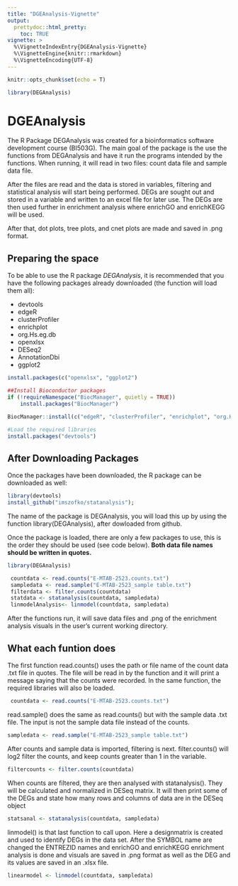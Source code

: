 ```yaml
---
title: "DGEAnalysis-Vignette"
output:
  prettydoc::html_pretty:
    toc: TRUE
vignette: >
  %\VignetteIndexEntry{DGEAnalysis-Vignette}
  %\VignetteEngine{knitr::rmarkdown}
  %\VignetteEncoding{UTF-8}
---
```


```r
knitr::opts_chunk$set(echo = T)
```

```r
library(DEGAnalysis)
```
# DGEAnalysis

The R Package DEGAnalysis was created for a bioinformatics software development course (BI503G). The main goal of the package is the use the functions from DEGAnalysis and have it run the programs intended by the functions. When running, it will read in two files: count data file and sample data file.

After the files are read and the data is stored in variables, filtering and statistical analysis will start being performed. DEGs are sought out and stored in a variable and written to an excel file for later use. The DEGs are then used further in enrichment analysis where enrichGO and enrichKEGG will be used. 

After that, dot plots, tree plots, and cnet plots are made and saved in .png format.

## Preparing the space

To be able to use the R package *DEGAnalysis*, it is recommended that you have the following packages already downloaded (the function will load them all):

* devtools
* edgeR
* clusterProfiler
* enrichplot
* org.Hs.eg.db
* openxlsx
* DESeq2
* AnnotationDbi
* ggplot2

```r
install.packages(c("openxlsx", "ggplot2")

##Install Bioconductor packages
if (!requireNamespace("BiocManager", quietly = TRUE))
    install.packages("BiocManager")

BiocManager::install(c("edgeR", "clusterProfiler", "enrichplot", "org.Hs.eg.db", "DESeq2", "AnnotationDbi"))

#Load the required libraries
install.packages("devtools")
```


## After Downloading Packages

Once the packages have been downloaded, the R package can be downloaded as well:
```r
library(devtools)
install_github("imszofko/statanalysis");
```


The name of the package is DEGAnalysis, you will load this up by using the function library(DEGAnalysis), after dowloaded from github.

Once the package is loaded, there are only a few packages to use, this is the order they should be used (see code below).  **Both data file names should be written in quotes.**

```r
library(DEGAnalysis)

 countdata <- read.counts("E-MTAB-2523.counts.txt")
 sampledata <- read.sample("E-MTAB-2523_sample table.txt")
 filterdata <- filter.counts(countdata)
 statdata <- statanalysis(countdata, sampledata)
 linmodelAnalysis<- linmodel(countdata, sampledata)
```

After the functions run, it will save data files and .png of the enrichment analysis visuals in the user's current working directory.

## What each funtion does

The first function read.counts() uses the path or file name of the count data .txt file in quotes. The file will be read in by the function and it will print a message saying that the counts were recorded. In the same function, the required libraries will also be loaded.

```r
 countdata <- read.counts("E-MTAB-2523.counts.txt")
```

read.sample() does the same as read.counts() but with the sample data .txt file. The input is not the sample data file instead of the counts.
```r
sampledata <- read.sample("E-MTAB-2523_sample table.txt")
```

After counts and sample data is imported, filtering is next. filter.counts() will log2 filter the counts, and keep counts greater than 1 in the variable. 
```r
filtercounts <- filter.counts(countdata)
```

When counts are filtered, they are then analysed with statanalysis(). They will be calculated and normalized in DESeq matrix. It will then print some of the DEGs and state how many rows and columns of data are in the DESeq object
```r
statsanal <- statanalysis(countdata, sampledata)
```

linmodel() is that last function to call upon. Here a designmatrix is created and used to identify DEGs in the data set. After the SYMBOL name are changed the ENTREZID names and enrichGO and enrichKEGG enrichment analysis is done and visuals are saved in .png format as well as the DEG and its values are saved in an .xlsx file.
```r
linearmodel <- linmodel(countdata, sampledata)
```

